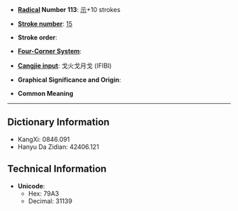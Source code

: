 * '''[[Wiktionary:Chinese radical index| Radical]] Number 113''': [[Wiktionary:Chinese radical index 示|示]]+10 strokes

* '''[[Wiktionary:Chinese total strokes index|Stroke number]]''': [[Wiktionary:Chinese total strokes index 15|15]]

* '''Stroke order''': 

* '''[[Wiktionary:Chinese four corner index|Four-Corner System]]''': 

* '''[[Wiktionary:Chinese Cangjie index|Cangjie input]]''': 戈火戈月戈 (IFIBI)

* '''Graphical Significance and Origin''': 

* '''Common Meaning'''

----

== Dictionary Information ==

* KangXi: 0846.091
* Hanyu Da Zidian: 42406.121

== Technical Information ==

* '''Unicode''':
** Hex: 79A3
** Decimal: 31139